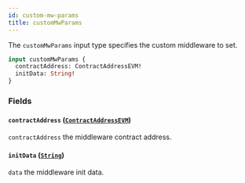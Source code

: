 ```yaml
---
id: custom-mw-params
title: customMwParams
---
```



The `customMwParams` input type specifies the custom middleware to set.

```graphql
input customMwParams {
  contractAddress: ContractAddressEVM!
  initData: String!
}
```


### Fields

#### `contractAddress` ([`ContractAddressEVM`](/reference/scalars/contract-address-evm))

`contractAddress` the middleware contract address.


#### `initData` ([`String`](/reference/scalars/string))

`data` the middleware init data.




